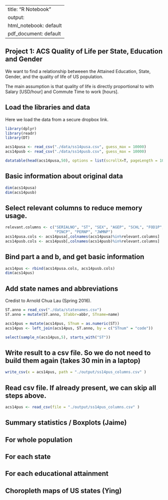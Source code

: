 

---
title: "R Notebook"
output:
  html_notebook: default
  pdf_document: default
---
## Project 1: ACS Quality of Life per State, Education and Gender

We want to find a relationship betweeen the Attained Education, State, Gender, and the quality of life of US population.

The main assumption is that quality of life is directly proportional to with Salary [USD/hour] and Commute Time to work [hours].


## Load the libraries and data
Here we load the data from a secure dropbox link. 
```r
library(dplyr)
library(readr)
library(DT)
```

```r
acs14pusa <- read_csv("./data/ss14pusa.csv", guess_max = 10000)
acs14pusb <- read_csv("./data/ss14pusb.csv", guess_max = 10000)


```

```r

datatable(head(acs14pusa,50), options = list(scrollX=T, pageLength = 10))
```

## Basic information about original data
```r
dim(acs14pusa)
dim(acs14pusb)
```

## Select relevant columns to reduce memory usage.
```r
relevant.columns <- c("SERIALNO", "ST", "SEX", "AGEP", "SCHL", "FOD1P", "FOD2P", "WKHP", "WAGP", "ESR",
                      "PINCP", "PERNP", "JWMNP")
acs14pusa.cols <- acs14pusa[,colnames(acs14pusa)%in%relevant.columns]
acs14pusb.cols <- acs14pusb[,colnames(acs14pusb)%in%relevant.columns]
```

## Bind part a and b, and get basic information
```r
acs14pus <- rbind(acs14pusa.cols, acs14pusb.cols)
dim(acs14pus)
```

## Add state names and abbreviations
Credist to Arnold Chua Lau (Spring 2016).

```r
ST.anno = read_csv("./data/statenames.csv")
ST.anno = mutate(ST.anno, STabbr=abbr, STname=name)

acs14pus = mutate(acs14pus, STnum = as.numeric(ST))
acs14pus <- left_join(acs14pus, ST.anno, by = c("STnum" = "code"))

select(sample_n(acs14pus,5), starts_with("ST"))
```

## Write result to a csv file. So we do not need to build them again (takes 30 min in a laptop)
```r
write_csv(x = acs14pus, path = "./output/ss14pus_columns.csv" )
```

## Read csv file. If already present, we can skip all steps above.
```r
acs14pus <- read_csv(file = "./output/ss14pus_columns.csv" )
```


## Summary statistics / Boxplots (Jaime)

## For whole population

## For each state

## For each educational attainment



## Choropleth maps of US states (Ying)


